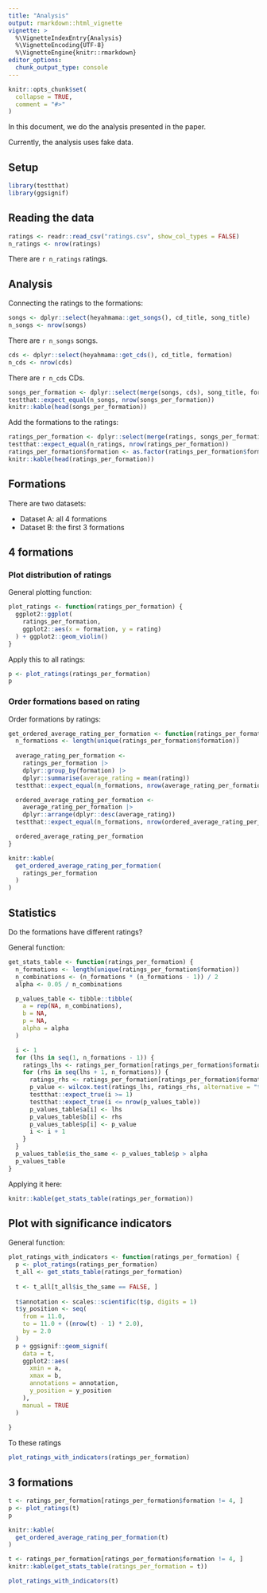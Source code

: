 ```yaml
---
title: "Analysis"
output: rmarkdown::html_vignette
vignette: >
  %\VignetteIndexEntry{Analysis}
  %\VignetteEncoding{UTF-8}
  %\VignetteEngine{knitr::rmarkdown}
editor_options: 
  chunk_output_type: console
---
```


```r
knitr::opts_chunk$set(
  collapse = TRUE,
  comment = "#>"
)
```

In this document, we do the analysis presented in the paper.

Currently, the analysis uses fake data.

## Setup

```r
library(testthat)
library(ggsignif)
```

## Reading the data

```r
ratings <- readr::read_csv("ratings.csv", show_col_types = FALSE)
n_ratings <- nrow(ratings)
```

There are `r n_ratings` ratings.

## Analysis

Connecting the ratings to the formations:

```r
songs <- dplyr::select(heyahmama::get_songs(), cd_title, song_title)
n_songs <- nrow(songs)
```

There are `r n_songs` songs.

```r
cds <- dplyr::select(heyahmama::get_cds(), cd_title, formation)
n_cds <- nrow(cds)
```

There are `r n_cds` CDs.

```r
songs_per_formation <- dplyr::select(merge(songs, cds), song_title, formation)
testthat::expect_equal(n_songs, nrow(songs_per_formation))
knitr::kable(head(songs_per_formation))
```

Add the formations to the ratings:

```r
ratings_per_formation <- dplyr::select(merge(ratings, songs_per_formation), formation, rating)
testthat::expect_equal(n_ratings, nrow(ratings_per_formation))
ratings_per_formation$formation <- as.factor(ratings_per_formation$formation)
knitr::kable(head(ratings_per_formation))
```

## Formations

There are two datasets:

- Dataset A: all 4 formations
- Dataset B: the first 3 formations

## 4 formations

### Plot distribution of ratings

General plotting function:

```r
plot_ratings <- function(ratings_per_formation) {
  ggplot2::ggplot(
    ratings_per_formation,
    ggplot2::aes(x = formation, y = rating)
  ) + ggplot2::geom_violin()  
}
```

Apply this to all ratings:

```r
p <- plot_ratings(ratings_per_formation)
p
```

### Order formations based on rating

Order formations by ratings:

```r
get_ordered_average_rating_per_formation <- function(ratings_per_formation) {
  n_formations <- length(unique(ratings_per_formation$formation))
  
  average_rating_per_formation <-
    ratings_per_formation |> 
    dplyr::group_by(formation) |> 
    dplyr::summarise(average_rating = mean(rating))
  testthat::expect_equal(n_formations, nrow(average_rating_per_formation))

  ordered_average_rating_per_formation <- 
    average_rating_per_formation |> 
    dplyr::arrange(dplyr::desc(average_rating))
  testthat::expect_equal(n_formations, nrow(ordered_average_rating_per_formation))

  ordered_average_rating_per_formation
}
```

```r

knitr::kable(
  get_ordered_average_rating_per_formation(
    ratings_per_formation
  )
)
```

## Statistics

Do the formations have different ratings?

General function:

```r
get_stats_table <- function(ratings_per_formation) {
  n_formations <- length(unique(ratings_per_formation$formation))
  n_combinations <- (n_formations * (n_formations - 1)) / 2
  alpha <- 0.05 / n_combinations

  p_values_table <- tibble::tibble(
    a = rep(NA, n_combinations), 
    b = NA, 
    p = NA,
    alpha = alpha
  )

  i <- 1
  for (lhs in seq(1, n_formations - 1)) {
    ratings_lhs <- ratings_per_formation[ratings_per_formation$formation == lhs, ]$rating
    for (rhs in seq(lhs + 1, n_formations)) {
      ratings_rhs <- ratings_per_formation[ratings_per_formation$formation == rhs, ]$rating
      p_value <- wilcox.test(ratings_lhs, ratings_rhs, alternative = "two.sided")$p.value
      testthat::expect_true(i >= 1)
      testthat::expect_true(i <= nrow(p_values_table))
      p_values_table$a[i] <- lhs
      p_values_table$b[i] <- rhs
      p_values_table$p[i] <- p_value
      i <- i + 1
    }
  }
  p_values_table$is_the_same <- p_values_table$p > alpha
  p_values_table
}
```

Applying it here:

```r
knitr::kable(get_stats_table(ratings_per_formation))
```

## Plot with significance indicators

General function:

```r
plot_ratings_with_indicators <- function(ratings_per_formation) {
  p <- plot_ratings(ratings_per_formation)
  t_all <- get_stats_table(ratings_per_formation)
  
  t <- t_all[t_all$is_the_same == FALSE, ]
  
  t$annotation <- scales::scientific(t$p, digits = 1)
  t$y_position <- seq(
    from = 11.0, 
    to = 11.0 + ((nrow(t) - 1) * 2.0),
    by = 2.0
  )
  p + ggsignif::geom_signif(
    data = t,
    ggplot2::aes(
      xmin = a,
      xmax = b,
      annotations = annotation,
      y_position = y_position
    ),
    manual = TRUE
  )
  
}
```

To these ratings

```r
plot_ratings_with_indicators(ratings_per_formation)
```

## 3 formations

```r
t <- ratings_per_formation[ratings_per_formation$formation != 4, ]
p <- plot_ratings(t)
p
```

```r
knitr::kable(
  get_ordered_average_rating_per_formation(t)
)
```

```r
t <- ratings_per_formation[ratings_per_formation$formation != 4, ]
knitr::kable(get_stats_table(ratings_per_formation = t))
```

```r
plot_ratings_with_indicators(t)
```
